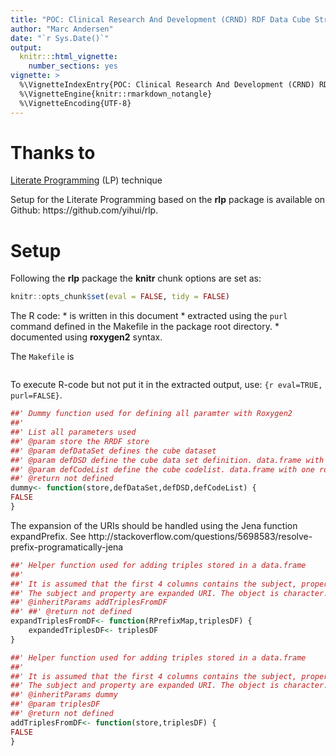 ```yaml
---
title: "POC: Clinical Research And Development (CRND) RDF Data Cube Structure created Using Literate Programming Techniques"
author: "Marc Andersen"
date: "`r Sys.Date()`"
output:
  knitr:::html_vignette:
    number_sections: yes
vignette: >
  %\VignetteIndexEntry{POC: Clinical Research And Development (CRND) RDF Data Cube Structure created Using Literate Programming Techniques}
  %\VignetteEngine{knitr::rmarkdown_notangle}
  %\VignetteEncoding{UTF-8}
---
```


# Thanks to

[Literate Programming](http://en.wikipedia.org/wiki/Literate_programming) (LP) technique

Setup for the Literate Programming based on the **rlp** package is available on Github: https://github.com/yihui/rlp. 

# Setup

Following the **rlp** package the **knitr** chunk options are set as:

```r
knitr::opts_chunk$set(eval = FALSE, tidy = FALSE)
```
The R code:
* is written in this document
* extracted using the `purl` command defined in the Makefile in the package root directory.
* documented using **roxygen2** syntax.

The `Makefile` is

```r
```

To execute R-code but not put it in the extracted output, use: `{r eval=TRUE, purl=FALSE}`.


```r
##' Dummy function used for defining all paramter with Roxygen2
##' 
##' List all parameters used
##' @param store the RRDF store
##' @param defDataSet defines the cube dataset
##' @param defDSD define the cube data set definition. data.frame with one row for each item
##' @param defCodeList define the cube codelist. data.frame with one row for each code level, and columns for dimension name (variable name), value (as charactere), RDF data type (?)
##' @return not defined
dummy<- function(store,defDataSet,defDSD,defCodeList) {
FALSE
}
```

The expansion of the URIs should be handled using the Jena function expandPrefix.
See http://stackoverflow.com/questions/5698583/resolve-prefix-programatically-jena

```r
##' Helper function used for adding triples stored in a data.frame
##' 
##' It is assumed that the first 4 columns contains the subject, property and object and datatype
##' The subject and property are expanded URI. The object is character.
##' @inheritParams addTriplesFromDF
##' ##' @return not defined
expandTriplesFromDF<- function(RPrefixMap,triplesDF) {
    expandedTriplesDF<- triplesDF
}
```

```r
##' Helper function used for adding triples stored in a data.frame
##' 
##' It is assumed that the first 4 columns contains the subject, property and object and datatype
##' The subject and property are expanded URI. The object is character.
##' @inheritParams dummy
##' @param triplesDF
##' @return not defined
addTriplesFromDF<- function(store,triplesDF) {
FALSE
}
```

